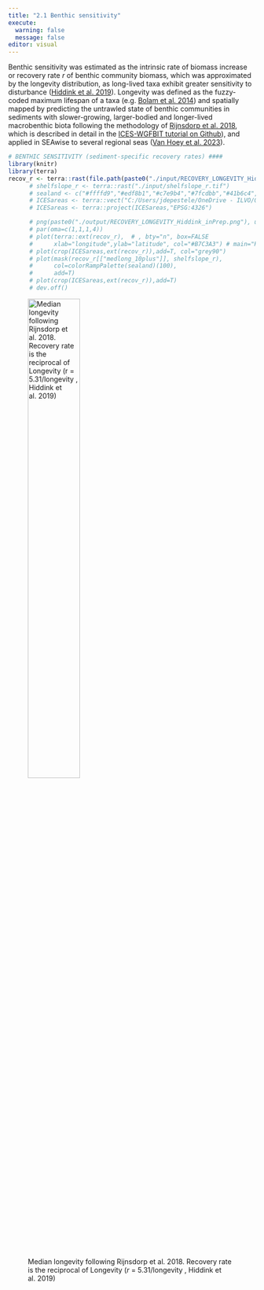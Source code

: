 ```yaml
---
title: "2.1 Benthic sensitivity"
execute: 
  warning: false
  message: false
editor: visual
---
```


Benthic sensitivity was estimated as the intrinsic rate of biomass increase or recovery rate *r* of benthic community biomass, which was approximated by the longevity distribution, as long-lived taxa exhibit greater sensitivity to disturbance ([Hiddink et al. 2019](https://doi.org/10.1111/1365-2664.13278){target="_blank"}). Longevity was defined as the fuzzy-coded maximum lifespan of a taxa (e.g. [Bolam et al. 2014](https://doi.org/10.1016/j.seares.2013.05.003){target="_blank"}) and spatially mapped by predicting the untrawled state of benthic communities in sediments with slower-growing, larger-bodied and longer-lived macrobenthic biota following the methodology of [Rijnsdorp et al. 2018](https://doi.org/10.1002/eap.1731){target="_blank"}, which is described in detail in the [ICES-WGFBIT tutorial on Github](https://github.com/ices-eg/FBIT/tree/master/TAF%20-%20ICES%20tutorial){target="_blank"}), and applied in SEAwise to several regional seas ([Van Hoey et al. 2023](https://doi.org/10.11583/DTU.24049767.v1){target="_blank"}).

```r
# BENTHIC SENSITIVITY (sediment-specific recovery rates) ####
library(knitr)
library(terra)
recov_r <- terra::rast(file.path(paste0("./input/RECOVERY_LONGEVITY_Hiddink_inPrep.tif")))
      # shelfslope_r <- terra::rast("./input/shelfslope_r.tif")
      # sealand <- c("#ffffd9","#edf8b1","#c7e9b4","#7fcdbb","#41b6c4","#1d91c0","#225ea8","#253494","#081d58")
      # ICESareas <- terra::vect("C:/Users/jdepestele/OneDrive - ILVO/000_data/Areas/ICES/ICES_areas_shp/ICES_Areas_20160601_cut_dense_3857.shp")
      # ICESareas <- terra::project(ICESareas,"EPSG:4326")

      # png(paste0("./output/RECOVERY_LONGEVITY_Hiddink_inPrep.png"), unit="cm",width=12,height=16, res=500)
      # par(oma=c(1,1,1,4))
      # plot(terra::ext(recov_r),  # , bty="n", box=FALSE
      #      xlab="longitude",ylab="latitude", col="#B7C3A3") # main="Recovery rates",
      # plot(crop(ICESareas,ext(recov_r)),add=T, col="grey90")
      # plot(mask(recov_r[["medlong_10plus"]], shelfslope_r),
      #      col=colorRampPalette(sealand)(100), 
      #      add=T)
      # plot(crop(ICESareas,ext(recov_r)),add=T)
      # dev.off()

```

![Median longevity following Rijnsdorp et al. 2018. Recovery rate is the reciprocal of Longevity (*r* = 5.31/longevity , Hiddink et al. 2019)](./output/RECOVERY_LONGEVITY_Hiddink_inPrep.png){width="50%"}
